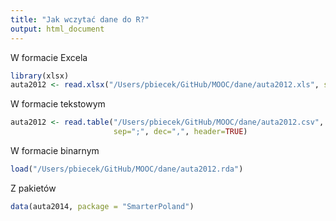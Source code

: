 ```yaml
---
title: "Jak wczytać dane do R?"
output: html_document
---
```


W formacie Excela

```r

library(xlsx)
auta2012 <- read.xlsx("/Users/pbiecek/GitHub/MOOC/dane/auta2012.xls", sheetIndex = 1)

```

W formacie tekstowym

```r
auta2012 <- read.table("/Users/pbiecek/GitHub/MOOC/dane/auta2012.csv",
                       sep=";", dec=",", header=TRUE)
```

W formacie binarnym

```r
load("/Users/pbiecek/GitHub/MOOC/dane/auta2012.rda")
```

Z pakietów

```r

data(auta2014, package = "SmarterPoland")

```
